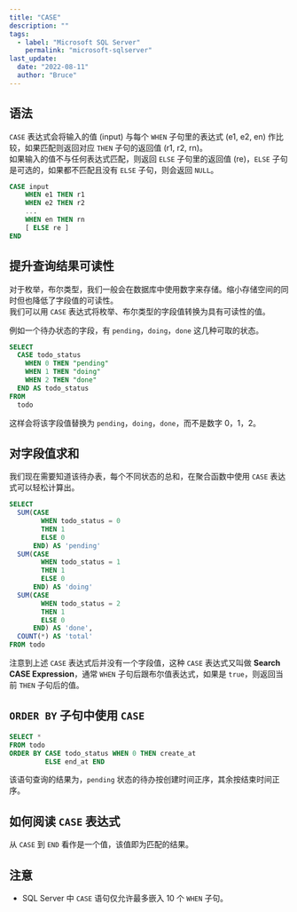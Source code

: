 ```yaml
---
title: "CASE"
description: ""
tags:
  - label: "Microsoft SQL Server"
    permalink: "microsoft-sqlserver"
last_update:
  date: "2022-08-11"
  author: "Bruce"
---
```



## 语法

`CASE` 表达式会将输入的值 (input) 与每个 `WHEN` 子句里的表达式 (e1, e2, en) 作比较，如果匹配则返回对应 `THEN` 子句的返回值 (r1, r2, rn)。  
如果输入的值<TH>不与任何表达式匹配</TH>，则返回 `ELSE` 子句里的返回值 (re)，`ELSE` 子句是<TH>可选的</TH>，如果都不匹配且没有 `ELSE` 子句，则会返回 `NULL`。

```sql title="SQL Server"
CASE input
    WHEN e1 THEN r1
    WHEN e2 THEN r2
    ...
    WHEN en THEN rn
    [ ELSE re ]
END
```

## 提升查询结果可读性

对于枚举，布尔类型，我们一般会在数据库中使用数字来存储。缩小存储空间的同时但也降低了字段值的可读性。  
我们可以用 `CASE` 表达式将枚举、布尔类型的字段值转换为具有可读性的值。

例如一个待办状态的字段，有 `pending`，`doing`，`done` 这几种可取的状态。

```sql title="SQL Server"
SELECT
  CASE todo_status
    WHEN 0 THEN "pending"
    WHEN 1 THEN "doing"
    WHEN 2 THEN "done"
  END AS todo_status
FROM
  todo
```

这样会将该字段值替换为 `pending`，`doing`，`done`，而不是数字 0，1，2。

## 对字段值求和

我们现在需要知道该待办表，每个不同状态的总和，在聚合函数中使用 `CASE` 表达式可以轻松计算出。

```sql title="SQL Server"
SELECT
  SUM(CASE
        WHEN todo_status = 0
        THEN 1
        ELSE 0
      END) AS 'pending'
  SUM(CASE
        WHEN todo_status = 1
        THEN 1
        ELSE 0
      END) AS 'doing'
  SUM(CASE
        WHEN todo_status = 2
        THEN 1
        ELSE 0
      END) AS 'done',
  COUNT(*) AS 'total'
FROM todo
```

注意到上述 `CASE` 表达式后并没有一个字段值，这种 `CASE` 表达式又叫做 **Search CASE Expression**，通常 `WHEN` 子句后跟布尔值表达式，如果是 `true`，则返回当前 `THEN` 子句后的值。

## `ORDER BY` 子句中使用 `CASE`

```sql title="SQL Server"
SELECT *
FROM todo
ORDER BY CASE todo_status WHEN 0 THEN create_at
         ELSE end_at END
```

该语句查询的结果为，`pending` 状态的待办按创建时间正序，其余按结束时间正序。

## 如何阅读 `CASE` 表达式

从 `CASE` 到 `END` 看作是一个值，该值即为匹配的结果。

## 注意

- SQL Server 中 `CASE` 语句仅允许最多嵌入 10 个 `WHEN` 子句。
